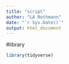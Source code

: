 ```yaml
---
title: "script"
author: "LA Rothmann"
date: "`r Sys.Date()`"
output: html_document
---
```


#library 
```r
library(tidyverse)
```
